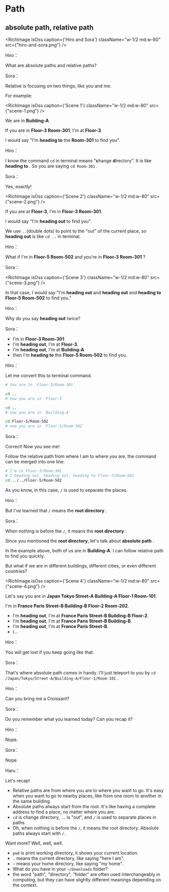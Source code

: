 # Path

## absolute path, relative path

<RichImage
    isOss
    caption={'Hiro and Sora'}
    className="w-1/2 md:w-80"
    src={"hiro-and-sora.png"}
/>

Hiro：

What are absolute paths and relative paths?


Sora：

Relative is focusing on two things, like you and me.

For example:

<RichImage
    isOss
    caption={'Scene 1'}
    className="w-1/2 md:w-80"
    src={"scene-1.png"}
/>

We are in **Building-A**

If you are in **Floor-3 Room-301**, I'm at **Floor-3**.

I would say "I'm **heading to** the **Room-301** to find you".


Hiro：

I know the command `cd` in terminal means "**c**hange **d**irectory". It is like **heading to** . So you are saying `cd Room-301` .  


Sora：

Yes, exactly!

<RichImage
    isOss
    caption={'Scene 2'}
    className="w-1/2 md:w-80"
    src={"scene-2.png"}
/>

If you are at **Floor-3**, I'm in **Floor-3 Room-301**.

I would say "I'm **heading out** to find you".

We use `..`(double dots) to point to the "out" of the current place, so **heading out** is like `cd ..` in terminal.


Hiro：

What if I'm in **Floor-5 Room-502** and you're in **Floor-3 Room-301** ?


Sora：

<RichImage
    isOss
    caption={'Scene 3'}
    className="w-1/2 md:w-80"
    src={"scene-3.png"}
/>

In that case, I would say "I'm **heading out** and **heading out** and **heading to Floor-5 Room-502** to find you."


Hiro：

Why do you say **heading out** twice?

Sora：

- I'm in **Floor-3 Room-301**
- I'm **heading out**, I'm at **Floor-3**.
- I'm **heading out**, I'm at **Building-A**
- then I'm **heading to** the **Floor-5 Room-502** to find you.


Hiro：

Let me convert this to terminal command.

```bash
# You are in `Floor-3/Room-301`

cd ..
# now you are in `Floor-3`

cd ..
# now you are in `Building-A`

cd Floor-5/Room-502
# now you are in `Floor-5/Room-502`
```


Sora：

Correct! Now you see me!


Follow the relative path from where I am to where you are, the command can be merged into one line:

```bash
# I'm in Floor-3/Room-301
# I heading out, heading out, heading to Floor-5/Room-502
cd ../../Floor-5/Room-502
```

As you know, in this case, `/` is used to separate the places.


Hiro：

But I've learned that `/` means the **root directory** .


Sora：

When nothing is before the `/`, it means the **root directory** .

Since you mentioned the **root directory**, let's talk about **absolute path** .

In the example above, both of us are in **Building-A**. I can follow relative path to find you quickly.

But what if we are in different buildings, different cities, or even different countries?

<RichImage
    isOss
    caption={'Scene 4'}
    className="w-1/2 md:w-80"
    src={"scene-4.png"}
/>

Let's say you are in **Japan Tokyo Street-A Building-A Floor-1 Room-101**.

I'm in **France Paris Street-B Building-B Floor-2 Room-202**.

- I'm **heading out**, I'm at **France Paris Street-B Building-B Floor-2**.
- I'm **heading out**, I'm at **France Paris Street-B Building-B**.
- I'm **heading out**, I'm at **France Paris Street-B**.
- I...


Hiro：


You will get lost if you keep going like that.


Sora：

That's where absolute path comes in handy. I'll just teleport to you by `cd /Japan/Tokyo/Street-A/Building-A/Floor-1/Room-101` .


Hiro：

Can you bring me a Croissant?


Sora：

Do you remember what you learned today? Can you recap it?


Hiro：

Nope.


Sora：

Nope.


Haru：

Let's recap!

- Relative paths are from where you are to where you want to go. It's easy when you want to go to nearby places, like from one room to another in the same building.
- Absolute paths always start from the root. It's like having a complete address to find a place, no matter where you are.
- `cd` is change directory, `..` is "out", and `/` is used to separate places in paths. 
- Oh, when nothing is before the `/`, it means the root directory. Absolute paths always start with `/`.

Want more? Well, well, well.

- `pwd` is print working directory, it shows your current location.
- `.` means the current directory, like saying "here I am".
- `~` means your home directory, like saying "my home".
- What do you have in your `~/Downloads` folder?
- the word "path", "directory", "folder" are often used interchangeably in computing, but they can have slightly different meanings depending on the context.
